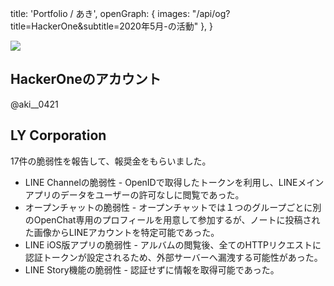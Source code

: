   title: 'Portfolio / あき',
  openGraph: { images: "/api/og?title=HackerOne&subtitle=2020年5月-の活動" },
}

<Image src="/api/og?title=HackerOne&subtitle=2020年5月-の活動" />

## HackerOneのアカウント

<Link href="https://hackerone.com/aki__0421">@aki__0421</Link>

## LY Corporation
17件の脆弱性を報告して、報奨金をもらいました。

- <Link href="https://hackerone.com/reports/1314162">LINE Channelの脆弱性</Link>
  - OpenIDで取得したトークンを利用し、LINEメインアプリのデータをユーザーの許可なしに閲覧であった。

- <Link href="https://hackerone.com/reports/927338">オープンチャットの脆弱性</Link>
  - オープンチャットでは１つのグループごとに別のOpenChat専用のプロフィールを用意して参加するが、ノートに投稿された画像からLINEアカウントを特定可能であった。

- <Link href="https://nvd.nist.gov/vuln/detail/CVE-2021-41011">LINE iOS版アプリの脆弱性</Link>
  - アルバムの閲覧後、全てのHTTPリクエストに認証トークンが設定されるため、外部サーバーへ漏洩する可能性があった。

- <Link href="https://www.lycorp.co.jp/ja/privacy-security/archive/L/linecorp_com_ja_security_article_394.PDF">LINE Story機能の脆弱性 </Link>
  - 認証せずに情報を取得可能であった。
